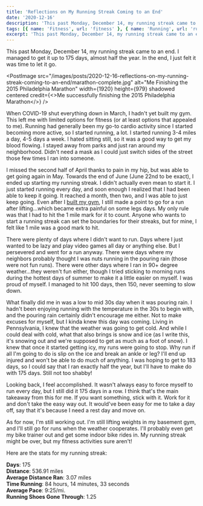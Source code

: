 ```yaml
---
title: 'Reflections on My Running Streak Coming to an End'
date: '2020-12-16'
description: 'This past Monday, December 14, my running streak came to an end. I managed to get it up to 175 days, almost half the year. In the end, I just felt it was time to let it go.'
tags: [{ name: 'Fitness', url: 'fitness' }, { name: 'Running', url: 'running' }]
excerpt: 'This past Monday, December 14, my running streak came to an end. I managed to get it up to 175 days, almost half the year. In the end, I just felt it was time to let it go.'
---
```


This past Monday, December 14, my running streak came to an end. I managed to get it up to 175 days, almost half the year. In the end, I just felt it was time to let it go.

<PostImage
    src="/images/posts/2020-12-16-reflections-on-my-running-streak-coming-to-an-end/marathon-complete.jpg"
    alt="Me Finishing the 2015 Philadelphia Marathon"
    width={1920}
    height={979}
    shadowed
    centered
    credit={<>Me successfully finishing the 2015 Philadelphia Marathon</>}
/>

When COVID-19 shut everything down in March, I hadn't yet built my gym. This left me with limited options for fitness (or at least options that appealed to me). Running had generally been my go-to cardio activity since I started becoming more active, so I started running, a lot. I started running 3-4 miles a day, 4-5 days a week. I hated sitting still, so it was a good way to get my blood flowing. I stayed away from parks and just ran around my neighborhood. Didn't need a mask as I could just switch sides of the street those few times I ran into someone.

I missed the second half of April thanks to pain in my hip, but was able to get going again in May. Towards the end of June (June 22nd to be exact), I ended up starting my running streak. I didn't actually even mean to start it. I just started running every day, and soon enough I realized that I had been able to keep it going. It reached a month, then two, and I was able to just keep going. Even after I [built my gym](/2020/08/04/so-i-finally-built-a-home-gym.html), I still made a point to go for a run after lifting...which became extra painful on some legs days. My only rule was that I had to hit the 1 mile mark for it to count. Anyone who wants to start a running streak can set the boundaries for their streaks, but for mine, I felt like 1 mile was a good mark to hit.

There were plenty of days where I didn't want to run. Days where I just wanted to be lazy and play video games all day or anything else. But I persevered and went for a run anyway. There were days where my neighbors probably thought I was nuts running in the pouring rain (those were not fun runs). There were other days where I ran in 90+ degree weather...they weren't fun either, though I tried sticking to morning runs during the hottest days of summer to make it a little easier on myself. I was proud of myself. I managed to hit 100 days, then 150, never seeming to slow down.

What finally did me in was a low to mid 30s day when it was pouring rain. I hadn't been enjoying running with the temperature in the 30s to begin with, and the pouring rain certainly didn't encourage me either. Not to make excuses for myself, but I kinda knew this day was coming. Living in Pennsylvania, I knew that the weather was going to get cold. And while I could deal with cold, what that also brings is snow and ice (as I write this, it's snowing out and we're supposed to get as much as a foot of snow). I knew that once it started getting icy, my runs were going to stop. Why run if all I'm going to do is slip on the ice and break an ankle or leg? I'll end up injured and won't be able to do much of anything. I was hoping to get to 183 days, so I could say that I ran exactly half the year, but I'll have to make do with 175 days. Still not too shabby!

Looking back, I feel accomplished. It wasn't always easy to force myself to run every day, but I still did it 175 days in a row. I think that's the main takeaway from this for me. If you want something, stick with it. Work for it and don't take the easy way out. It would've been easy for me to take a day off, say that it's because I need a rest day and move on.

As for now, I'm still working out. I'm still lifting weights in my basement gym, and I'll still go for runs when the weather cooperates. I'll probably even get my bike trainer out and get some indoor bike rides in. My running streak might be over, but my fitness activities sure aren't!

Here are the stats for my running streak:

<div style={{ marginBottom: 5 }}>
    <strong>Days</strong>: 175
</div>
<div style={{ marginBottom: 5 }}>
    <strong>Distance</strong>: 536.91 miles
</div>
<div style={{ marginBottom: 5 }}>
    <strong>Average Distance Ran</strong>: 3.07 miles
</div>
<div style={{ marginBottom: 5 }}>
    <strong>Time Running</strong>: 84 hours, 14 minutes, 33 seconds
</div>
<div style={{ marginBottom: 5 }}>
    <strong>Average Pace</strong>: 9:25/mi.
</div>
<div style={{ marginBottom: 5 }}>
    <strong>Running Shoes Gone Through</strong>: 1.25
</div>
